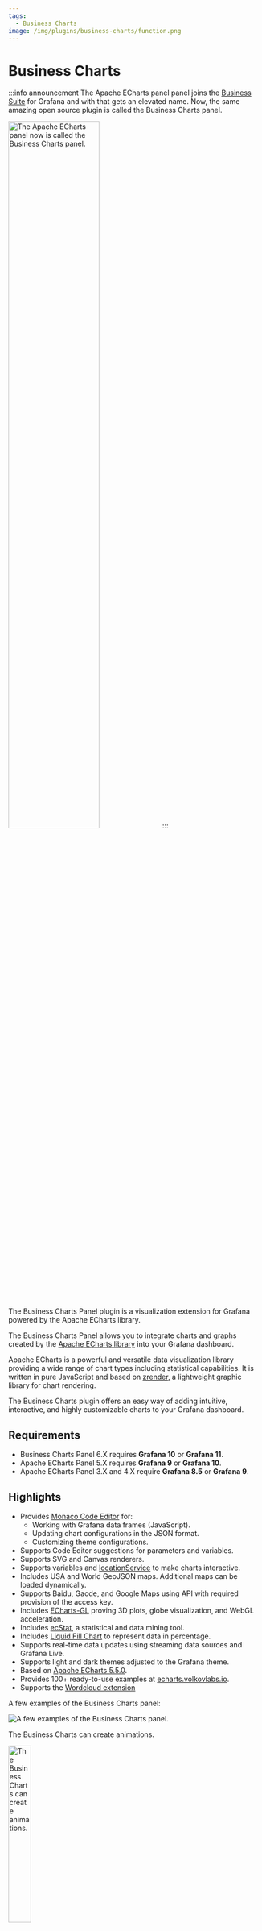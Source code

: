 ```yaml
---
tags:
  - Business Charts
image: /img/plugins/business-charts/function.png
---
```



# Business Charts

:::info announcement
The Apache ECharts panel panel joins the [Business Suite](/plugins/) for Grafana and with that gets an elevated name. Now, the same amazing open source plugin is called the Business Charts panel.

<Image
  title="The Apache ECharts panel now is called the Business Charts panel."
  src="/img/plugins/business-charts/new-name.png"
  width="60%"
/>
:::

The Business Charts Panel plugin is a visualization extension for Grafana powered by the Apache ECharts library.

The Business Charts Panel allows you to integrate charts and graphs created by the [Apache ECharts library](https://echarts.apache.org/en/index.html) into your Grafana dashboard.

<Youtube
  id="adOjUxrfysc"
  title="Business Charts panel for Grafana 6.0.0 powered by Apache ECharts library."
/>

Apache ECharts is a powerful and versatile data visualization library providing a wide range of chart types including statistical capabilities. It is written in pure JavaScript and based on [zrender](http://ecomfe.github.io/zrender/), a lightweight graphic library for chart rendering.

The Business Charts plugin offers an easy way of adding intuitive, interactive, and highly customizable charts to your Grafana dashboard.

## Requirements

- Business Charts Panel 6.X requires **Grafana 10** or **Grafana 11**.
- Apache ECharts Panel 5.X requires **Grafana 9** or **Grafana 10**.
- Apache ECharts Panel 3.X and 4.X require **Grafana 8.5** or **Grafana 9**.

<GettingStarted />

## Highlights

- Provides [Monaco Code Editor](https://microsoft.github.io/monaco-editor/) for:
  - Working with Grafana data frames (JavaScript).
  - Updating chart configurations in the JSON format.
  - Customizing theme configurations.
- Supports Code Editor suggestions for parameters and variables.
- Supports SVG and Canvas renderers.
- Supports variables and [locationService](https://grafana.com/docs/grafana/latest/developers/plugins/create-a-grafana-plugin/extend-a-plugin/add-support-for-variables/#set-a-variable-from-your-plugin) to make charts interactive.
- Includes USA and World GeoJSON maps. Additional maps can be loaded dynamically.
- Supports Baidu, Gaode, and Google Maps using API with required provision of the access key.
- Includes [ECharts-GL](https://github.com/ecomfe/echarts-gl) proving 3D plots, globe visualization, and WebGL acceleration.
- Includes [ecStat](https://github.com/ecomfe/echarts-stat), a statistical and data mining tool.
- Includes [Liquid Fill Chart](https://github.com/ecomfe/echarts-liquidfill) to represent data in percentage.
- Supports real-time data updates using streaming data sources and Grafana Live.
- Supports light and dark themes adjusted to the Grafana theme.
- Based on [Apache ECharts 5.5.0](https://github.com/apache/echarts/releases/tag/5.5.0).
- Provides 100+ ready-to-use examples at [echarts.volkovlabs.io](https://echarts.volkovlabs.io).
- Supports the [Wordcloud extension](https://github.com/ecomfe/echarts-wordcloud)

A few examples of the Business Charts panel:

<Image
  title="A few examples of the Business Charts panel."
  src="/img/plugins/volkovlabs-echarts-panel/business-charts.gif"
/>

The Business Charts can create animations.

<Image
  title="The Business Charts can create animations."
  src="/img/plugins/volkovlabs-echarts-panel/your-text.gif"
  width="30%"
/>

## Documentation

| Section                    | Description                                                              |
| -------------------------- | ------------------------------------------------------------------------ |
| [Charts Function](options) | Explains how to configure the main Apache ECharts library function.      |
| [Examples](examples)       | Explains how to get started with the Apache ECharts Examples in Grafana. |
| [Features](features)       | Demonstrates the Business Charts panel features.                         |
| [Maps](maps)               | Demonstrates how to work with different maps.                            |
| [Tutorials](tutorials)     | Tutorials for the Business Charts Panel.                                 |
| [Release Notes](release)   | Stay up to date with the latest features and updates.                    |

## Acknowledgment

The Apache Software Foundation Apache ECharts, ECharts, Apache, the Apache feather, and the Apache ECharts project logo are either registered trademarks or trademarks of the Apache Software Foundation.

## License

Apache License Version 2.0, see [LICENSE](https://github.com/volkovlabs/business-charts/blob/main/LICENSE).

<Feedback />
